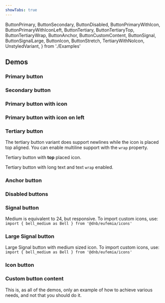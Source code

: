 ```yaml
---
showTabs: true
---
```


  ButtonPrimary,
  ButtonSecondary,
  ButtonDisabled,
  ButtonPrimaryWithIcon,
  ButtonPrimaryWithIconLeft,
  ButtonTertiary,
  ButtonTertiaryTop,
  ButtonTertiaryWrap,
  ButtonAnchor,
  ButtonCustomContent,
  ButtonSignal,
  ButtonSignalLarge,
  ButtonIcon,
  ButtonStretch,
  TertiaryWithNoIcon,
  UnstyledVariant,
} from './Examples'

## Demos

### Primary button

<ButtonPrimary />

### Secondary button

<ButtonSecondary />

### Primary button with icon

<ButtonPrimaryWithIcon />

### Primary button with icon on left

<ButtonPrimaryWithIconLeft />

### Tertiary button

The tertiary button variant does support newlines while the icon is placed top aligned. You can enable multiline support with the `wrap` property.

<ButtonTertiary />

Tertiary button with **top** placed icon.

<ButtonTertiaryTop />

Tertiary button with long text and text `wrap` enabled.

<ButtonTertiaryWrap />

### Anchor button

<ButtonAnchor />

### Disabled buttons

<ButtonDisabled />

### Signal button

Medium is equivalent to 24, but responsive. To import custom icons, use: `import { bell_medium as Bell } from '@dnb/eufemia/icons'`

<ButtonSignal />

### Large Signal button

Large Signal button with medium sized icon. To import custom icons, use: `import { bell_medium as Bell } from '@dnb/eufemia/icons'`

<ButtonSignalLarge />

### Icon button

<ButtonIcon />

### Custom button content

This is, as all of the demos, only an example of how to achieve various needs, and not that you should do it.

<ButtonCustomContent />

<ButtonStretch />
<TertiaryWithNoIcon />
<UnstyledVariant />

